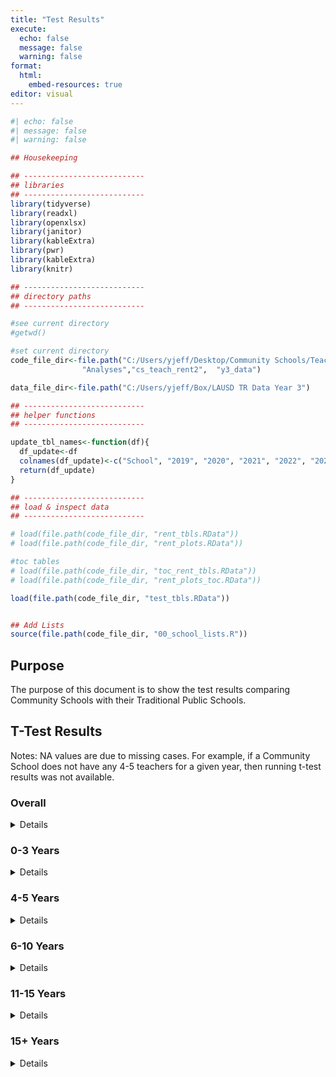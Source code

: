 ```yaml
---
title: "Test Results"
execute:
  echo: false
  message: false
  warning: false
format: 
  html:
    embed-resources: true
editor: visual
---
```


```r
#| echo: false
#| message: false
#| warning: false

## Housekeeping

## ---------------------------
## libraries
## ---------------------------
library(tidyverse)
library(readxl)
library(openxlsx)
library(janitor)
library(kableExtra)
library(pwr)
library(kableExtra)
library(knitr)

## ---------------------------
## directory paths
## ---------------------------

#see current directory
#getwd()

#set current directory
code_file_dir<-file.path("C:/Users/yjeff/Desktop/Community Schools/Teacher Retention Data",
                "Analyses","cs_teach_rent2",  "y3_data")

data_file_dir<-file.path("C:/Users/yjeff/Box/LAUSD TR Data Year 3")

## ---------------------------
## helper functions
## ---------------------------

update_tbl_names<-function(df){
  df_update<-df
  colnames(df_update)<-c("School", "2019", "2020", "2021", "2022", "2023")
  return(df_update)
}

## ---------------------------
## load & inspect data
## ---------------------------

# load(file.path(code_file_dir, "rent_tbls.RData"))
# load(file.path(code_file_dir, "rent_plots.RData"))

#toc tables
# load(file.path(code_file_dir, "toc_rent_tbls.RData"))
# load(file.path(code_file_dir, "rent_plots_toc.RData"))

load(file.path(code_file_dir, "test_tbls.RData"))


## Add Lists
source(file.path(code_file_dir, "00_school_lists.R"))


```

## Purpose

The purpose of this document is to show the test results comparing Community Schools with their Traditional Public Schools.

## T-Test Results

Notes: NA values are due to missing cases. For example, if a Community School does not have any 4-5 teachers for a given year, then running t-test results was not available.


### Overall
<details>

```r

t_test<-combined_t_test %>% 
  select(-c(conf_low, conf_high, statistic)) 

colnames(t_test)<-c('Neighborhood',"CS", "TS",
                    "Diff.", "p-value", "df")

t_test %>% kable()
```

</details>

### 0-3 Years

<details>
```r

t_test<-combined_t_test_veteran[["original_5"]][["0-3 years"]] %>% 
  select(-c(conf_low, conf_high, statistic)) 

colnames(t_test)<-c('Neighborhood',"CS", "TS",
                    "Diff.", "p-value", "df")

t_test %>% kable()

```
</details>

### 4-5 Years

<details>
```r

t_test<-combined_t_test_veteran[["original_5"]][["4-5 years"]] %>% 
  select(-c(conf_low, conf_high, statistic)) 

colnames(t_test)<-c('Neighborhood',"CS", "TS",
                    "Diff.", "p-value", "df")

t_test %>% kable()

```
</details>

### 6-10 Years

<details>
```r

t_test<-combined_t_test_veteran[["original_5"]][["6-10 years"]] %>% 
  select(-c(conf_low, conf_high, statistic)) 

colnames(t_test)<-c('Neighborhood',"CS", "TS",
                    "Diff.", "p-value", "df")

t_test %>% kable()

```
</details>

### 11-15 Years

<details>
```r

t_test<-combined_t_test_veteran[["original_5"]][["11-15 years"]] %>% 
  select(-c(conf_low, conf_high, statistic)) 

colnames(t_test)<-c('Neighborhood',"CS", "TS",
                    "Diff.", "p-value", "df")

t_test %>% kable()

```
</details>

### 15+ Years

<details>
```r

t_test<-combined_t_test_veteran[["original_5"]][["15+ years"]] %>% 
  select(-c(conf_low, conf_high, statistic)) 

colnames(t_test)<-c('Neighborhood',"CS", "TS",
                    "Diff.", "p-value", "df")

t_test %>% kable()

```
</details>
